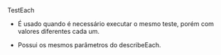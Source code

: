 TestEach

- É usado quando é necessário executar o mesmo teste, porém com valores diferentes cada um.

- Possui os mesmos parâmetros do describeEach.
